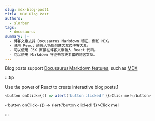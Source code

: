 ```yaml
---
slug: mdx-blog-post1
title: MDX Blog Post
authors:
  - slorber
tags:
  - docusaurus
summary: |-
  - 博客文章支持 Docusaurus Markdown 特征，例如 MDX。
  - 使用 React 的强大功能创建交互式博客文章。
  - 可以使用 JSX 直接在博客文章输入 React 代码。
  - 可以使用 Markdown 特征书写更丰富的博客文章。
---
```


Blog posts support [Docusaurus Markdown features](https://docusaurus.io/docs/markdown-features), such as [MDX](https://mdxjs.com/).

:::tip

Use the power of React to create interactive blog posts.1

```js
<button onClick={() => alert('button clicked!')}>Click me!</button>
```

<button onClick={() => alert('button clicked!')}>Click me!</button>

:::
